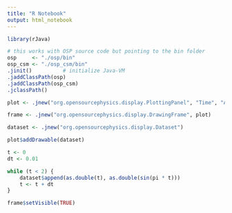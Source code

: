 ```yaml
---
title: "R Notebook"
output: html_notebook
---
```



```r
library(rJava)

# this works with OSP source code but pointing to the bin folder
osp     <- "./osp/bin"
osp_csm <- "./osp_csm/bin"
.jinit()          # initialize Java-VM
.jaddClassPath(osp)
.jaddClassPath(osp_csm)
.jclassPath()
```










```r
plot <- .jnew("org.opensourcephysics.display.PlottingPanel", "Time", "Amp", "Sin Function")
```

```r
frame <- .jnew("org.opensourcephysics.display.DrawingFrame", plot)
```


```r
dataset <- .jnew("org.opensourcephysics.display.Dataset")
```


```r
plot$addDrawable(dataset)
```

```r
t <- 0
dt <- 0.01

```


```r
while (t < 2) {
    dataset$append(as.double(t), as.double(sin(pi * t)))
    t <- t + dt
}

frame$setVisible(TRUE)

```

